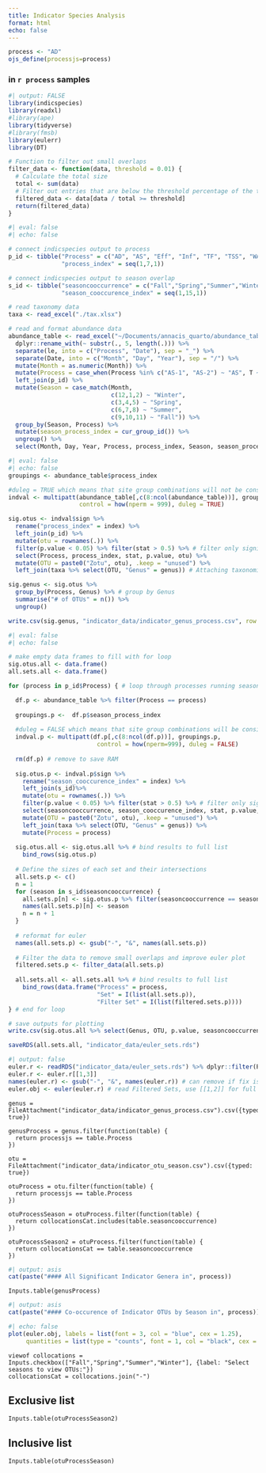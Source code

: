 ```yaml
---
title: Indicator Species Analysis
format: html
echo: false
---
```


```r
process <- "AD"
ojs_define(processjs=process)
```

### in `r process` samples

```r
#| output: FALSE
library(indicspecies)
library(readxl)
#library(ape)
library(tidyverse)
#library(fmsb)
library(eulerr)
library(DT)

# Function to filter out small overlaps
filter_data <- function(data, threshold = 0.01) {
  # Calculate the total size
  total <- sum(data)
  # Filter out entries that are below the threshold percentage of the total size
  filtered_data <- data[data / total >= threshold]
  return(filtered_data)
}
```

```r
#| eval: false
#| echo: false

# connect indicspecies output to process
p_id <- tibble("Process" = c("AD", "AS", "Eff", "Inf", "TF", "TSS", "WAS"),
               "process_index" = seq(1,7,1))

# connect indicspecies output to season overlap
s_id <- tibble("seasoncooccurrence" = c("Fall","Spring","Summer","Winter","Fall-Spring","Fall-Summer","Fall-Winter","Spring-Summer","Spring-Winter","Summer-Winter","Fall-Spring-Summer","Fall-Spring-Winter","Fall-Summer-Winter","Spring-Summer-Winter","Fall-Spring-Summer-Winter"),
               "season_cooccurence_index" = seq(1,15,1))

# read taxonomy data
taxa <- read_excel("./tax.xlsx")

# read and format abundance data
abundance_table <- read_excel("~/Documents/annacis_quarto/abundance_table.xlsx") %>% 
  dplyr::rename_with(~ substr(., 5, length(.))) %>% 
  separate(le, into = c("Process", "Date"), sep = "_") %>% 
  separate(Date, into = c("Month", "Day", "Year"), sep = "/") %>% 
  mutate(Month = as.numeric(Month)) %>% 
  mutate(Process = case_when(Process %in% c("AS-1", "AS-2") ~ "AS", T ~ Process)) %>% 
  left_join(p_id) %>%
  mutate(Season = case_match(Month,
                             c(12,1,2) ~ "Winter",
                             c(3,4,5) ~ "Spring",
                             c(6,7,8) ~ "Summer",
                             c(9,10,11) ~ "Fall")) %>% 
  group_by(Season, Process) %>%
  mutate(season_process_index = cur_group_id()) %>%
  ungroup() %>% 
  select(Month, Day, Year, Process, process_index, Season, season_process_index, everything())
```

```r
#| eval: false
#| echo: false
groupings <- abundance_table$process_index

#duleg = TRUE which means that site group combinations will not be considered
indval <- multipatt(abundance_table[,c(8:ncol(abundance_table))], groupings, 
                    control = how(nperm = 999), duleg = TRUE) 

sig.otus <- indval$sign %>%
  rename("process_index" = index) %>% 
  left_join(p_id) %>% 
  mutate(otu = rownames(.)) %>% 
  filter(p.value < 0.05) %>% filter(stat > 0.5) %>% # filter only significant results
  select(Process, process_index, stat, p.value, otu) %>% 
  mutate(OTU = paste0("Zotu", otu), .keep = "unused") %>% 
  left_join(taxa %>% select(OTU, "Genus" = genus)) # Attaching taxonomic informaiton to indicator species

sig.genus <- sig.otus %>% 
  group_by(Process, Genus) %>% # group by Genus
  summarise("# of OTUs" = n()) %>% 
  ungroup()

write.csv(sig.genus, "indicator_data/indicator_genus_process.csv", row.names = F) # save output for plotting
```

```r
#| eval: false
#| echo: false

# make empty data frames to fill with for loop
sig.otus.all <- data.frame()
all.sets.all <- data.frame()

for (process in p_id$Process) { # loop through processes running season overlap analysis for each

  df.p <- abundance_table %>% filter(Process == process)
  
  groupings.p <-  df.p$season_process_index
  
  #duleg = FALSE which means that site group combinations will be considered
  indval.p <- multipatt(df.p[,c(8:ncol(df.p))], groupings.p, 
                         control = how(nperm=999), duleg = FALSE) 
  
  rm(df.p) # remove to save RAM
  
  sig.otus.p <- indval.p$sign %>% 
    rename("season_cooccurence_index" = index) %>% 
    left_join(s_id)%>%
    mutate(otu = rownames(.)) %>% 
    filter(p.value < 0.05) %>% filter(stat > 0.5) %>% # filter only significant results
    select(seasoncooccurrence, season_cooccurence_index, stat, p.value, otu) %>% 
    mutate(OTU = paste0("Zotu", otu), .keep = "unused") %>% 
    left_join(taxa %>% select(OTU, "Genus" = genus)) %>% 
    mutate(Process = process)
  
  sig.otus.all <- sig.otus.all %>% # bind results to full list
    bind_rows(sig.otus.p) 
  
  # Define the sizes of each set and their intersections
  all.sets.p <- c()
  n = 1
  for (season in s_id$seasoncooccurrence) {
    all.sets.p[n] <- sig.otus.p %>% filter(seasoncooccurrence == season) %>% nrow()
    names(all.sets.p)[n] <- season
    n = n + 1
  }
  
  # reformat for euler
  names(all.sets.p) <- gsub("-", "&", names(all.sets.p))
  
  # Filter the data to remove small overlaps and improve euler plot
  filtered.sets.p <- filter_data(all.sets.p)
  
  all.sets.all <- all.sets.all %>% # bind results to full list
    bind_rows(data.frame("Process" = process, 
                         "Set" = I(list(all.sets.p)),
                         "Filter Set" = I(list(filtered.sets.p))))
} # end for loop

# save outputs for plotting
write.csv(sig.otus.all %>% select(Genus, OTU, p.value, seasoncooccurrence, Process), "indicator_data/indicator_otu_season.csv", row.names = F)

saveRDS(all.sets.all, "indicator_data/euler_sets.rds")
```

```r
#| output: false
euler.r <- readRDS("indicator_data/euler_sets.rds") %>% dplyr::filter(Process == process)
euler.r <- euler.r[[1,3]]
names(euler.r) <- gsub("-", "&", names(euler.r)) # can remove if fix is implemented upon creation
euler.obj <- euler(euler.r) # read Filtered Sets, use [[1,2]] for full Sets
```

```ojs
genus = FileAttachment("indicator_data/indicator_genus_process.csv").csv({typed: true})

genusProcess = genus.filter(function(table) {
  return processjs == table.Process
})

otu = FileAttachment("indicator_data/indicator_otu_season.csv").csv({typed: true})

otuProcess = otu.filter(function(table) {
  return processjs == table.Process
})

otuProcessSeason = otuProcess.filter(function(table) {
  return collocationsCat.includes(table.seasoncooccurrence)
})

otuProcessSeason2 = otuProcess.filter(function(table) {
  return collocationsCat == table.seasoncooccurrence
})
```

```r
#| output: asis
cat(paste("#### All Significant Indicator Genera in", process))
```

```ojs
Inputs.table(genusProcess)
```

```r
#| output: asis
cat(paste("#### Co-occurence of Indicator OTUs by Season in", process))
```

```r
#| echo: false
plot(euler.obj, labels = list(font = 3, col = "blue", cex = 1.25),
     quantities = list(type = "counts", font = 1, col = "black", cex = 0.75))
```

```ojs
viewof collocations = Inputs.checkbox(["Fall","Spring","Summer","Winter"], {label: "Select seasons to view OTUs:"})
collocationsCat = collocations.join("-")
```

::: {.panel-tabset}

## Exclusive list
```ojs
Inputs.table(otuProcessSeason2)
```

## Inclusive list
```ojs
Inputs.table(otuProcessSeason)
```

:::


